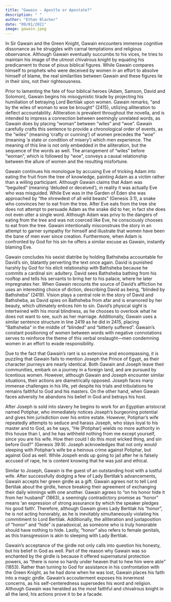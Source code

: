 ```yaml
---
title: "Gawain - Apostle or Apostate?"
description: " "
author: "Ethan Blacher"
date: "09/01/2021"
image: gawain.jpeg
---
```


In Sir Gawain and the Green Knight, Gawain encounters immense cognitive dissonance as he struggles with carnal temptations and religious observance. Although Gawain eventually succumbs to his vices, he tries to maintain his image of the utmost chivalrous knight by equating his predicament to those of pious biblical figures. While Gawain compares himself to prophets who were deceived by women in an effort to absolve himself of blame, the real similarities between Gawain and these figures lie in their sins, not their righteousness.

Prior to lamenting the fate of four biblical heroes (Adam, Samson, David and Solomon), Gawain begins his misogynistic tirade by projecting his humiliation of betraying Lord Bertilak upon women. Gawain remarks, “and by the wiles of woman to woe be brought” (2415), utilizing alliteration to deflect accountability. Alliteration is prevalent throughout the novella, and is intended to impress a connection between seemingly unrelated words, as Gawain does by placing “woman” between “wiles” and "woe”. Gawain carefully crafts this sentence to provide a chronological order of events, as the “wiles” (meaning 'crafty or cunning’) of women precedes the “woe” (meaning ‘a state or condition of misery’) which men experience.  The meaning of this line is not only embedded in the alliteration, but the sequence of the words as well. The arrangement of “wiles” before “woman”, which is followed by “woe”, conveys a causal relationship between the allure of women and the resulting misfortune.

Gawain continues his monologue by accusing Eve of tricking Adam into eating the fruit from the tree of knowledge, painting Adam as a victim rather than a willing participant. Although Gawain claims that Adam was “beguiled” (meaning ‘deluded or deceived’), in reality it was actually Eve who was misguided. While Eve was in the Garden of Eden she was approached by “the shrewdest of all wild beasts” (Genesis 3:1), a snake who convinces her to eat from the tree. After Eve eats from the tree she does not attempt to persuade Adam as the snake did to her, in fact she does not even utter a single word. Although Adam was privy to the dangers of eating from the tree and was not coerced like Eve, he consciously chooses to eat from the tree. Gawain intentionally misconstrues the story in an attempt to garner sympathy for himself and illustrate that women have been the bane of men ever since creation. Furthermore, when Adam is confronted by God for his sin he offers a similar excuse as Gawain, instantly blaming Eve.  

Gawain concludes his sexist diatribe by holding Bathsheba accountable for David’s sin, blatantly perverting the text once again. David is punished harshly by God for his elicit relationship with Bathsheba because he commits a cardinal sin: adultery. David sees Bathsheba bathing from his rooftop and tells his servants to bring her to his palace, where he later impregnates her. When Gawain recounts the source of David’s affliction he uses an interesting choice of diction, describing David as being, “blinded by Bathsheba” (2419). Vision plays a central role in the story of David and Bathsheba, as David spies on Bathsheba from afar and is enamored by her beauty, which ultimately entices him to sin. David’s physical sight is intertwined with his moral blindness, as he chooses to overlook what he does not want to see, such as her marriage. Additionally, Gawain uses a similar sentence structure in line 2419 as he did in 2415, placing “Bathsheba” in the middle of “blinded” and “bitterly suffered”. Gawain’s constant positioning of women between words with negative connotations serves to reinforce the theme of this verbal onslaught—men condemning women in an effort to evade responsibility.

Due to the fact that Gawain’s rant is so extensive and encompassing, it is puzzling that Gawain fails to mention Joseph the Prince of Egypt, as their character journeys are nearly identical. Both Gawain and Joseph leave their communities, embark on a journey in a foreign land, and are pursued by licentious women. However, although Gawain and Joseph encounter similar situations, their actions are diametrically opposed. Joseph faces many immense challenges in his life, yet despite his trials and tribulations he remains faithful to God and his masters. On the other hand, when Gawain faces adversity he abandons his belief in God and betrays his host.

After Joseph is sold into slavery he begins to work for an Egyptian aristocrat named Potiphar, who immediately notices Joseph’s burgeoning potential and gives him jurisdiction over his entire estate. However, Potiphar’s wife repeatedly attempts to seduce and harass Joseph, who stays loyal to his master and to God, as he says, “He [Potiphar] wields no more authority in this house than I, and he has withheld nothing from me except yourself, since you are his wife. How then could I do this most wicked thing, and sin before God?” (Genesis 39:9). Joseph acknowledges that not only would sleeping with Potiphar’s wife be a heinous crime against Potiphar, but against God as well. While Jospeh ends up going to jail after he is falsely accused of rape, he is content knowing that he was just and ethical.  

Similar to Joseph, Gawain is the guest of an outstanding host with a lustful wife. After successfully dodging a few of Lady Bertilak’s advancements, Gawain accepts her green girdle as a gift. Gawain agrees not to tell Lord Bertilak about the girdle, hence breaking their agreement of exchanging their daily winnings with one another. Gawain agrees to “on his honor hide it from her husband” (1863), a seemingly contradictory promise as “honor” means ‘an expression of strong assurance by which the speaker pledges his good faith’. Therefore, although Gawain gives Lady Bertilak his “honor”, he is not acting honorably, as he is inevitably simultaneously violating his commitment to Lord Bertilak. Additionally, the alliteration and juxtaposition of “honor” and “hide" is paradoxical, as someone who is truly honorable should have nothing to hide. Lastly, “honor” also refers to female genitals, as this transgression is akin to sleeping with Lady Bertilak.

Gawain’s acceptance of the girdle not only calls into question his honesty, but his belief in God as well. Part of the reason why Gawain was so enchanted by the girdle is because it offered supernatural protection powers, as “there is none so hardy under heaven that to hew him were able” (1853). Rather than turning to God for assistance in his confrontation with the Green Knight, as he had done when he was lost, Gawain places his faith into a magic girdle. Gawain’s accouterment exposes his innermost concerns, as his self-centeredness supersedes his word and religion. Although Gawain was heralded as the most faithful and chivalrous knight in all the land, his actions prove it to be a facade.
